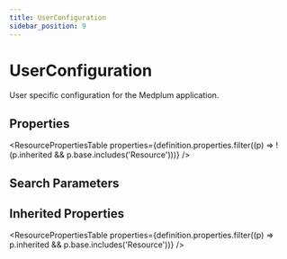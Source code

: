 ```yaml
---
title: UserConfiguration
sidebar_position: 9
---
```


# UserConfiguration

User specific configuration for the Medplum application.

<Tabs queryString="section">
<TabItem value="schema" label="Schema" default>


## Properties


<ResourcePropertiesTable properties={definition.properties.filter((p) => !(p.inherited && p.base.includes('Resource')))} />

## Search Parameters

<SearchParamsTable searchParams={definition.searchParameters} />

## Inherited Properties

<ResourcePropertiesTable properties={definition.properties.filter((p) => p.inherited && p.base.includes('Resource'))} />

</TabItem>
  
  
  
  

</Tabs>

